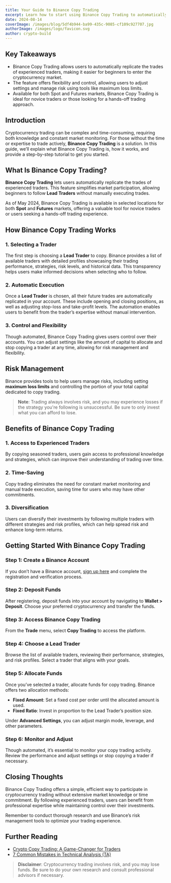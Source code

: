 ```yaml
---
title: Your Guide to Binance Copy Trading
excerpt: Learn how to start using Binance Copy Trading to automatically replicate experienced traders' strategies.
date: 2024-08-14
coverImage: /images/blog/5df4b944-ba99-435c-9085-cf109c927707.jpg
authorImage: /images/logo/favicon.svg
author: crypto-build
---
```



## Key Takeaways

- Binance Copy Trading allows users to automatically replicate the trades of experienced traders, making it easier for beginners to enter the cryptocurrency market.
- The feature offers flexibility and control, allowing users to adjust settings and manage risk using tools like maximum loss limits.
- Available for both Spot and Futures markets, Binance Copy Trading is ideal for novice traders or those looking for a hands-off trading approach.

## Introduction

Cryptocurrency trading can be complex and time-consuming, requiring both knowledge and constant market monitoring. For those without the time or expertise to trade actively, **Binance Copy Trading** is a solution. In this guide, we’ll explain what Binance Copy Trading is, how it works, and provide a step-by-step tutorial to get you started.

## What Is Binance Copy Trading?

**Binance Copy Trading** lets users automatically replicate the trades of experienced traders. This feature simplifies market participation, allowing beginners to follow **Lead Traders** without manually executing trades. 

As of May 2024, Binance Copy Trading is available in selected locations for both **Spot** and **Futures** markets, offering a valuable tool for novice traders or users seeking a hands-off trading experience.

## How Binance Copy Trading Works

### 1. Selecting a Trader

The first step is choosing a **Lead Trader** to copy. Binance provides a list of available traders with detailed profiles showcasing their trading performance, strategies, risk levels, and historical data. This transparency helps users make informed decisions when selecting who to follow.

### 2. Automatic Execution

Once a **Lead Trader** is chosen, all their future trades are automatically replicated in your account. These include opening and closing positions, as well as adjusting stop-loss and take-profit levels. The automation enables users to benefit from the trader’s expertise without manual intervention.

### 3. Control and Flexibility

Though automated, Binance Copy Trading gives users control over their accounts. You can adjust settings like the amount of capital to allocate and stop copying a trader at any time, allowing for risk management and flexibility.

## Risk Management

Binance provides tools to help users manage risks, including setting **maximum loss limits** and controlling the portion of your total capital dedicated to copy trading. 

> **Note**: Trading always involves risk, and you may experience losses if the strategy you're following is unsuccessful. Be sure to only invest what you can afford to lose.

## Benefits of Binance Copy Trading

### 1. Access to Experienced Traders

By copying seasoned traders, users gain access to professional knowledge and strategies, which can improve their understanding of trading over time.

### 2. Time-Saving

Copy trading eliminates the need for constant market monitoring and manual trade execution, saving time for users who may have other commitments.

### 3. Diversification

Users can diversify their investments by following multiple traders with different strategies and risk profiles, which can help spread risk and enhance long-term returns.

## Getting Started With Binance Copy Trading

### Step 1: Create a Binance Account

If you don’t have a Binance account, [sign up here](https://www.binance.com/en) and complete the registration and verification process.

### Step 2: Deposit Funds

After registering, deposit funds into your account by navigating to **Wallet > Deposit**. Choose your preferred cryptocurrency and transfer the funds.

### Step 3: Access Binance Copy Trading

From the **Trade** menu, select **Copy Trading** to access the platform.

### Step 4: Choose a Lead Trader

Browse the list of available traders, reviewing their performance, strategies, and risk profiles. Select a trader that aligns with your goals.

### Step 5: Allocate Funds

Once you’ve selected a trader, allocate funds for copy trading. Binance offers two allocation methods:

- **Fixed Amount**: Set a fixed cost per order until the allocated amount is used.
- **Fixed Ratio**: Invest in proportion to the Lead Trader’s position size.

Under **Advanced Settings**, you can adjust margin mode, leverage, and other parameters.

### Step 6: Monitor and Adjust

Though automated, it’s essential to monitor your copy trading activity. Review the performance and adjust settings or stop copying a trader if necessary.

## Closing Thoughts

Binance Copy Trading offers a simple, efficient way to participate in cryptocurrency trading without extensive market knowledge or time commitment. By following experienced traders, users can benefit from professional expertise while maintaining control over their investments.

Remember to conduct thorough research and use Binance’s risk management tools to optimize your trading experience.

## Further Reading

- [Crypto Copy Trading: A Game-Changer for Traders](https://academy.binance.com/en/articles/copy-trading-a-game-changer-in-cryptocurrency-trading)
- [7 Common Mistakes in Technical Analysis (TA)](https://academy.binance.com/en/articles/7-common-mistakes-in-technical-analysis-ta)

> **Disclaimer**: Cryptocurrency trading involves risk, and you may lose funds. Be sure to do your own research and consult professional advisors if necessary.
